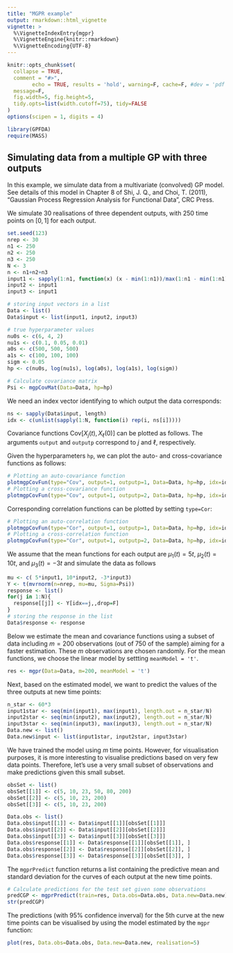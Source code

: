 ```yaml
---
title: "MGPR example"
output: rmarkdown::html_vignette
vignette: >
  %\VignetteIndexEntry{mgpr}
  %\VignetteEngine{knitr::rmarkdown}
  %\VignetteEncoding{UTF-8}
---
```


```r
knitr::opts_chunk$set(
  collapse = TRUE,
  comment = "#>",
        echo = TRUE, results = 'hold', warning=F, cache=F, #dev = 'pdf', 
  message=F, 
  fig.width=5, fig.height=5,
  tidy.opts=list(width.cutoff=75), tidy=FALSE
)
options(scipen = 1, digits = 4)
```

\newcommand{\Cov}{\text{Cov}}

```r
library(GPFDA)
require(MASS)
```

## Simulating data from a multiple GP with three outputs

In this example, we simulate data from a multivariate (convolved) GP model. 
See details of this model in Chapter 8 of Shi, J. Q., and Choi, T. (2011), 
"Gaussian Process Regression Analysis for Functional Data", CRC Press.

We simulate $30$ realisations of three dependent outputs, with $250$ time 
points on $[0,1]$ for each output.
```r
set.seed(123)
nrep <- 30
n1 <- 250
n2 <- 250
n3 <- 250
N <- 3
n <- n1+n2+n3
input1 <- sapply(1:n1, function(x) (x - min(1:n1))/max(1:n1 - min(1:n1)))
input2 <- input1
input3 <- input1

# storing input vectors in a list
Data <- list()
Data$input <- list(input1, input2, input3)

# true hyperparameter values
nu0s <- c(6, 4, 2)
nu1s <- c(0.1, 0.05, 0.01)
a0s <- c(500, 500, 500)
a1s <- c(100, 100, 100)
sigm <- 0.05
hp <- c(nu0s, log(nu1s), log(a0s), log(a1s), log(sigm))

# Calculate covariance matrix
Psi <- mgpCovMat(Data=Data, hp=hp)
```


We need an index vector identifying to which output the data corresponds:
```r
ns <- sapply(Data$input, length)
idx <- c(unlist(sapply(1:N, function(i) rep(i, ns[i])))) 
```

Covariance functions $\Cov \big[X_j(t), X_\ell(0) \big]$ can be plotted as follows.
The arguments `output` and `outputp` correspond to $j$ and $\ell$, respectively. 

Given the hyperparameters `hp`, we can plot the auto- and cross-covariance 
functions as follows:
```r
# Plotting an auto-covariance function
plotmgpCovFun(type="Cov", output=1, outputp=1, Data=Data, hp=hp, idx=idx)
# Plotting a cross-covariance function
plotmgpCovFun(type="Cov", output=1, outputp=2, Data=Data, hp=hp, idx=idx)
```

Corresponding correlation functions can be plotted by setting `type=Cor`:
```r
# Plotting an auto-correlation function
plotmgpCovFun(type="Cor", output=1, outputp=1, Data=Data, hp=hp, idx=idx)
# Plotting a cross-correlation function
plotmgpCovFun(type="Cor", output=1, outputp=2, Data=Data, hp=hp, idx=idx)
```


We assume that the mean functions for each output are 
$\mu_1(t) = 5t$, $\mu_2(t) = 10t$, and $\mu_3(t) = -3t$ and simulate the data as follows
```r
mu <- c( 5*input1, 10*input2, -3*input3)
Y <- t(mvrnorm(n=nrep, mu=mu, Sigma=Psi))
response <- list()
for(j in 1:N){
  response[[j]] <- Y[idx==j,,drop=F]
}
# storing the response in the list
Data$response <- response
```

Below we estimate the mean and covariance functions using a subset of data 
including $m=200$ observations (out of $750$ of the sample) aiming for a faster estimation.
These $m$ observations are chosen randomly. For the mean functions, we choose 
the linear model by settting `meanModel = 't'`.
```r
res <- mgpr(Data=Data, m=200, meanModel = 't')
```


Next, based on the estimated model, we want to predict the values of the three 
outputs at new time points:
```r
n_star <- 60*3
input1star <- seq(min(input1), max(input1), length.out = n_star/N)
input2star <- seq(min(input2), max(input2), length.out = n_star/N)
input3star <- seq(min(input3), max(input3), length.out = n_star/N)
Data.new <- list()
Data.new$input <- list(input1star, input2star, input3star)
```

We have trained the model using $m$ time points. However, for visualisation purposes, 
it is more interesting to visualise predictions based on very few data points.
Therefore, let's use a very small subset of observations and make predictions given this 
small subset.
```r
obsSet <- list()
obsSet[[1]] <- c(5, 10, 23, 50, 80, 200)
obsSet[[2]] <- c(5, 10, 23, 200)
obsSet[[3]] <- c(5, 10, 23, 200)

Data.obs <- list()
Data.obs$input[[1]] <- Data$input[[1]][obsSet[[1]]]
Data.obs$input[[2]] <- Data$input[[2]][obsSet[[2]]]
Data.obs$input[[3]] <- Data$input[[3]][obsSet[[3]]]
Data.obs$response[[1]] <- Data$response[[1]][obsSet[[1]], ]
Data.obs$response[[2]] <- Data$response[[2]][obsSet[[2]], ]
Data.obs$response[[3]] <- Data$response[[3]][obsSet[[3]], ]
```


The `mgprPredict` function returns a list containing the predictive mean and 
standard deviation for the curves of each output at the new time points.
```r
# Calculate predictions for the test set given some observations
predCGP <- mgprPredict(train=res, Data.obs=Data.obs, Data.new=Data.new)
str(predCGP)
```


The predictions (with 95\% confidence inverval) for the $5$th curve at the new 
time points can be visualised by using the model estimated by the `mgpr` function:
```r
plot(res, Data.obs=Data.obs, Data.new=Data.new, realisation=5)
```

